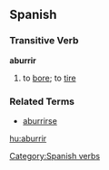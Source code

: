 == Spanish == 
=== Transitive Verb === 
'''aburrir'''
# to [[bore]]; to [[tire]]

=== Related Terms ===
*[[aburrirse]]

{{template:Es:-ir|aburr}}
[[Category:Spanish verbs]]

[[hu:aburrir]]